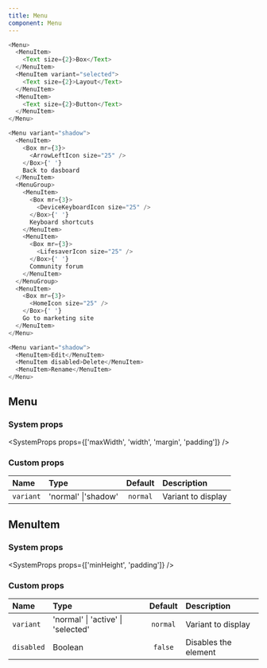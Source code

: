 ```yaml
---
title: Menu
component: Menu
---
```


```js live
<Menu>
  <MenuItem>
    <Text size={2}>Box</Text>
  </MenuItem>
  <MenuItem variant="selected">
    <Text size={2}>Layout</Text>
  </MenuItem>
  <MenuItem>
    <Text size={2}>Button</Text>
  </MenuItem>
</Menu>
```

```js live
<Menu variant="shadow">
  <MenuItem>
    <Box mr={3}>
      <ArrowLeftIcon size="25" />
    </Box>{' '}
    Back to dasboard
  </MenuItem>
  <MenuGroup>
    <MenuItem>
      <Box mr={3}>
        <DeviceKeyboardIcon size="25" />
      </Box>{' '}
      Keyboard shortcuts
    </MenuItem>
    <MenuItem>
      <Box mr={3}>
        <LifesaverIcon size="25" />
      </Box>{' '}
      Community forum
    </MenuItem>
  </MenuGroup>
  <MenuItem>
    <Box mr={3}>
      <HomeIcon size="25" />
    </Box>{' '}
    Go to marketing site
  </MenuItem>
</Menu>
```

```js live
<Menu variant="shadow">
  <MenuItem>Edit</MenuItem>
  <MenuItem disabled>Delete</MenuItem>
  <MenuItem>Rename</MenuItem>
</Menu>
```

## Menu

### System props

<SystemProps props={['maxWidth', 'width', 'margin', 'padding']} />

### Custom props

| Name      | Type                | Default  | Description        |
| :-------- | :------------------ | :------: | :----------------- |
| `variant` | 'normal' \|'shadow' | `normal` | Variant to display |

## MenuItem

### System props

<SystemProps props={['minHeight', 'padding']} />

### Custom props

| Name       | Type                               | Default  | Description          |
| :--------- | :--------------------------------- | :------: | :------------------- |
| `variant`  | 'normal' \| 'active' \| 'selected' | `normal` | Variant to display   |
| `disabled` | Boolean                            | `false`  | Disables the element |
